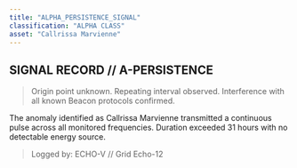 ```yaml
---
title: "ALPHA_PERSISTENCE_SIGNAL"
classification: "ALPHA CLASS"
asset: "Callrissa Marvienne"
---
```


## SIGNAL RECORD // A-PERSISTENCE

> Origin point unknown. Repeating interval observed. Interference with all known Beacon protocols confirmed.

The anomaly identified as Callrissa Marvienne transmitted a continuous pulse across all monitored frequencies. Duration exceeded 31 hours with no detectable energy source.

> Logged by: ECHO-V // Grid Echo-12